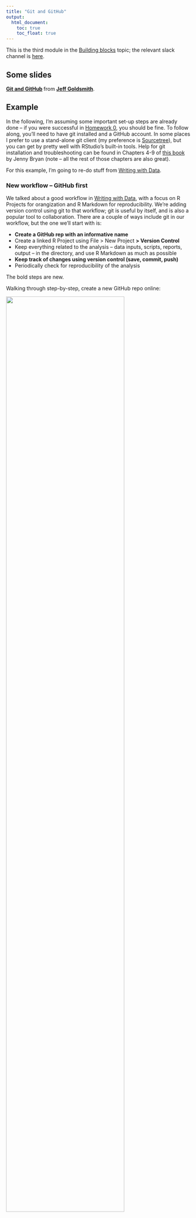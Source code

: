```yaml
---
title: "Git and GitHub"
output:
  html_document: 
    toc: true
    toc_float: true
---
```


This is the third module in the [Building blocks](topic_building_blocks.html) topic; the relevant slack channel is [here](https://p8105-fall2018.slack.com/messages/CCATLJG67).

## Some slides

<script async class="speakerdeck-embed" data-id="b1f65532f0644b8fb5301f8fd6934b01" data-ratio="1.77777777777778" src="//speakerdeck.com/assets/embed.js"></script>
<div style="margin-bottom:5px"> <strong> <a href="https://speakerdeck.com/jeffgoldsmith/dsi-git-and-github" title="Git and GitHub" target="_blank">Git and GitHub</a> </strong> from <strong><a href="https://speakerdeck.com/jeffgoldsmith" target="_blank">Jeff Goldsmith</a></strong>. </div>

## Example

In the following, I'm assuming some important set-up steps are already done -- if you were successful in [Homework 0](homework_0.html), you should be fine. To follow along, you'll need to have git installed and a GitHub account. In some places I prefer to use a stand-alone git client (my preference is [Sourcetree](https://www.sourcetreeapp.com)), but you can get by pretty well with RStudio's built-in tools. Help for git installation and troubleshooting can be found in Chapters 4-9 of [this book](http://happygitwithr.com) by Jenny Bryan (note -- all the rest of those chapters are also great).

For this example, I'm going to re-do stuff from [Writing with Data](writing_with_data.html).


### New workflow -- GitHub first

We talked about a good workflow in [Writing with Data](writing_with_data.html), with a focus on R Projects for orangization and R Markdown for reproducibility. We're adding version control using git to that workflow; git is useful by itself, and is also a popular tool to collaboration. There are a couple of ways include git in our workflow, but the one we'll start with is:

* **Create a GitHub rep with an informative name**
* Create a linked R Project using File > New Project **> Version Control**
* Keep everything related to the analysis -- data inputs, scripts, reports, output -- in the directory, and use R Markdown as much as possible
* **Keep track of changes using version control (save, commit, push)**
* Periodically check for reproducibility of the analysis

The bold steps are new. 

Walking through step-by-step, create a new GitHub repo online:

<img src="images/git_add_gh_repo.png" style="width:80%">

On the next page, choose your repo name, set to "Public", initialize with a README, and create the repo

<img src="images/git_create_gh_repo.png" style="width:70%">

Once you have your GH repo, find the link to clone:

<img src="images/git_repo_url.png" style="width:80%">

Now, in RStudio, start a new Project using File > New Project > Version Control. 

* Provide the repository URL (copy from GitHub)
* Assign the Project a name (usually the same as the GH repo)
* Put the Project in a reasonable place on your computer

Once you've done this, a few things will happen. Most obviously, you now have a Project with the name you chose, and that project contains the .Rproj file, your README.md from GitHub, and a `.gitignore` file (by default, this will ignore `.Rproj.user`, `.Rhistory`, `.RData`, and `.Ruserdata`). Less obviously, git is now watching your directory and will keep track of changes across versions of your work, and there's a new "Git" tab in the top-right RStudio pane. 

Optionally, you can add the R Project to a separate git client. 


### Commit to git

At this point, I haven't done much "work" -- I've created a repo and set up a project. Although I haven't really done much yet I'm going to make an initial commit with the Project set-up, which is a nice starting point.

<img src="images/git_initial_commit.png" style="width:80%">

Now I'll start actually doing stuff. As I noted above, I'm going to repeat some of [Writing with Data](writing_with_data.html) -- my goal is to focus on the git side of things without distractions from new code. As a first step, I'll add an R Markdown file, knit it, and commit.

<img src="images/git_second_commit.png" style="width:80%">

Next I'll add an R Markdown file looking at [basic plots](resources/rmd_basic_plots.Rmd) and commit.

<img src="images/git_third_commit.png" style="width:80%">

Next I'll update my README.md file. And commit.

<img src="images/git_fourth_commit.png" style="width:80%">

How frequently you commit is, to some extent, a matter of taste. Roughly speaking, I commit after changes that are big enough to that I'd want a reminder about what they contain in six months. Also, after a while, committing becomes almost second-nature (or at least isn't something that takes a lot of time or energy) and that makes it easier to commit often.

The commit messages and git diffs are key features, and will help you understand (or remember) what changed at each stage -- commit messages should summarize main changes (and maybe give some details), and git diffs will show what files were added / edited and what the line-by-line changes were.


### GitHub

Git is useful as a version control system all by itself, but it is especially powerful when combined with GitHub. This combination relies on pairing your "local repository" with a "remote repository" -- local is on your computer, remote is in the cloud (i.e. on GitHub's servers). Fortunately, in the "GitHub First" workflow, the local / remote pairing is basically done for you. So, the next step is to "push to remote", a step that drives home the difference between local and remote repositories: you can make local changes and commits, but the remote repository won't know about them until you push. 

<img src="images/git_push_to_remote.png" style="width:80%">

Once you've pushed, all your commits are viewable on GitHub.

<img src="images/git_gh_after_push.png" style="width:80%">

GitHub has a lot of features that help as projects grow: issue trackers function as collaborative "to-do" lists, the built-in message system helps coordinate with collaborators, and others. You can also see what other people are working on, follow repos or developers, create your own versions of existing repos, and do other exciting stuff!


### .md Files on GitHub

Markdown files (not *R* Markdown, just .md files) are rendered in an HTML-like way on GitHub. We already took advantage of this, in fact, in the README.md file -- this has particular prominence on a repo's GH page, but other .md files are rendered similarly. 

Our use of R Markdown to write reproducible reports makes the treatment of .md files on GH especially nice. Recall that we used `knitr::knit` to render a .Rmd file to a .md file, which in turn was rendered to another format (.html, .pdf, .docx). By using the `github_document` output format, we can instead produce .md files (there are, of course, other ways to achieve the same end). This is great, because the report -- including text, code results, and figures -- can be produced in a way that is easily viewable on GitHub!


### Collaborating via GitHub

Sharing repositories via GitHub makes it possible to collaborate in a clear, rigorous way. As each person makes changes:

* written commit messages let others know what has changed and why
* line-by-line comparisons (additions and deletions) show exactly what was changed.

This is great if you're working in a team, or if you are considering future-you as a collaborator.

For the repository holding this example, I'll add Erin as a collaborator. Once she's been added, she's going to add a histogram of `y` to our basic plot RMD. She'll commit and push; I'll relax until she's done, then pull her changes from the remote repository to my local repository. Those changes will appear in my local repository, and a summary of the changes are in my git history. 

<img src="images/git_collab_commit.png" style="width:80%">

Of course, team members may want to work in parallel. As an example, I'll edit the README a bit and Erin will add the RMD file for vector classes. Once I've written my code, I'm going to commit; pull to see if there are any changes in the remote repository; and then push everything.

<img src="images/git_parallel_code.png" style="width:80%">

This process (commit > pull > push) can help keep you out of trouble, although other approaches are possible.


### Conflicts

When we're working in parallel on non-overlapping elements, everything is pretty smooth. I can edit and commit, and so can Erin; as we cycle through the commit > pull > push cycle, git knows we're not editing the same stuff and keeps track of the changes. 

We can run into issues when we both edit the same thing -- suppose, for example, we both try to update the line describing the purpose of `basic_plots.Rmd`. If she commits and pushes before I do, when I commit and pull I'll see the following:

<img src="images/git_conflict_notice.png" style="width:50%">

We've both written text in the same place, and have to make a decision about which to keep. We can do this with the help of a merge tool, which will show where differences are and allow us to make a choice about which to keep. 

<img src="images/git_conflict_tool.png" style="width:80%">

After resolving conflicts, we should commit the changes and push the new unified version to the remote repository.

<img src="images/git_conflict_resolved.png" style="width:80%">

Merge conflicts are a fact of life in collaborative work, and your probably run into them more often than you'd like to admit (e.g. "Jeff's Conflicted Copy" in Dropbox, or parallel versions of Word documents). Git can seem like it makes this worse, but that's mostly because it forces you to address them as they arise in a structured way rather than ignoring issues / managing them in an ad-hoc way. 

That said, try to coordinate with teammates so it's clear who is working on what and when they're doing it. 


### New workflow -- Project first

The "GitHub first" workflow works well, but it's not the only way to add version control to an R Project. An alternative is "Project first":

* Create an R Project with a reasonable name and path
* **Turn on version control for the project using git**
* **Optionally, create remote repository**
* Keep everything related to the analysis -- data inputs, scripts, reports, output -- in the directory, and use R Markdown as much as possible
* **Keep track of changes using version control (save, commit, push)**
* Periodically check for reproducibility of the analysis

Bold steps are new with respect to the workflow in [Writing with Data](writing_with_data.html). This workflow is useful if you don't intend for your repo to end up "in the cloud", whic his sometimes the case, but means you have to take steps to create the remote repository.


## Other materials

There's a lot of stuff to help with git in general, and with git for R in particular. This is a non-exhaustive list:

* Jenny Bryan's [article](https://peerj.com/preprints/3159/) "Excuse me, do you have a moment to talk about version control?" is excellent
* Jenny Bryan's [book](http://happygitwithr.com) (same as the link above) is really helpful, and has chapters on several workflows
* The [GitHub](https://guides.github.com/activities/hello-world/) guide
* Version control with [RStudio](https://support.rstudio.com/hc/en-us/articles/200532077-Version-Control-with-Git-and-SVN)

The GitHub repository I created working through this example is [here](https://github.com/jeff-goldsmith/git_example/).
